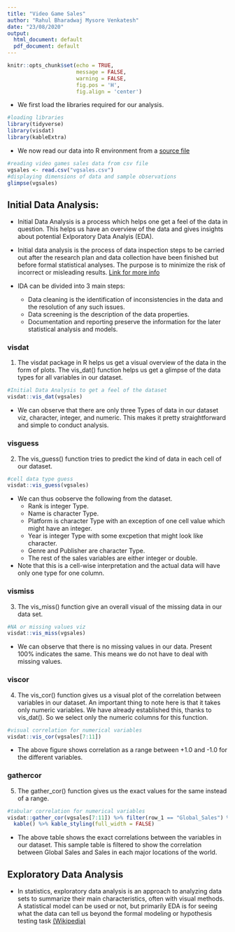 ---
title: "Video Game Sales"
author: "Rahul Bharadwaj Mysore Venkatesh"
date: "23/08/2020"
output:
  html_document: default
  pdf_document: default
---

```{r setup, include=FALSE}
knitr::opts_chunk$set(echo = TRUE,
                      message = FALSE,
                      warning = FALSE,
                      fig.pos = 'H',
                      fig.align = 'center')
```

* We first load the libraries required for our analysis.
```{r Library}
#loading libraries
library(tidyverse)
library(visdat)
library(kableExtra)
```

* We now read our data into R environment from a [source file](https://www.kaggle.com/gregorut/videogamesales)

```{r ReadData}
#reading video games sales data from csv file
vgsales <- read.csv("vgsales.csv")
#displaying dimensions of data and sample observations
glimpse(vgsales)
```

## Initial Data Analysis:

* Initial Data Analysis is a process which helps one get a feel of the data in question. This helps us have an overview of the data and gives insights about potential Exlporatory Data Analyis (EDA).

* Initial data analysis is the process of data inspection steps to be carried out after the research plan and data collection have been finished but before formal statistical analyses. The purpose is to minimize the risk of incorrect or misleading results. [Link for more info](https://www.sciencedirect.com/science/article/pii/S0022522315017948#:~:text=Initial%20data%20analysis%20is%20the,of%20incorrect%20or%20misleading%20results.)

* IDA can be divided into 3 main steps:
  + Data cleaning is the identification of inconsistencies in the data and the resolution of any such issues.
  + Data screening is the description of the data properties.
  + Documentation and reporting preserve the information for the later statistical analysis and models.
  
### visdat

1. The visdat package in R helps us get a visual overview of the data in the form of plots. The vis_dat() function helps us get a glimpse of the data types for all variables in our dataset.

```{r visdat, fig.cap='Visulaization of Data Types of the data', fig.height = 2, fig.width = 4}
#Initial Data Analysis to get a feel of the dataset
visdat::vis_dat(vgsales)
```
* We can observe that there are only three Types of data in our dataset viz, character, integer, and numeric. This makes it pretty straightforward and simple to conduct analysis.

### visguess

2. The vis_guess() function tries to predict the kind of data in each cell of our dataset.

```{r visguess, fig.cap='Data Type for each cell in dataset', fig.height = 3, fig.width = 4}
#cell data type guess
visdat::vis_guess(vgsales)
```
  
* We can thus oobserve the following from the dataset.
  + Rank is integer Type.
  + Name is character Type.
  + Platform is character Type with an exception of one cell value which might have an integer.
  + Year is integer Type with some excpetion that might look like character.
  + Genre and Publisher are character Type.
  + The rest of the sales variables are either integer or double.  
* Note that this is a cell-wise interpretation and the actual data will have only one type for one column.

### vismiss

3. The vis_miss() function give an overall visual of the missing data in our data set.

```{r vismiss, fig.cap='Missing Values Plot', fig.height = 5, fig.width = 5}
#NA or missing values viz
visdat::vis_miss(vgsales)
```
  
* We can observe that there is no missing values in our data. Present 100% indicates the same. This means we do not have to deal with missing values.

### viscor

4. The vis_cor() function gives us a visual plot of the correlation between variables in our dataset. An important thing to note here is that it takes only numeric variables. We have already established this, thanks to vis_dat(). So we select only the numeric columns for this function.

```{r viscor, fig.cap='Correlation Plot for variables', fig.height = 3, fig.width = 5}
#visual correlation for numerical variables
visdat::vis_cor(vgsales[7:11])
```
* The above figure shows correlation as a range between +1.0 and -1.0 for the different variables.

### gathercor

5. The gather_cor() function gives us the exact values for the same instead of a range.
```{r gathercor, fig.cap='Correlation between variables'}
#tabular correlation for numerical variables
visdat::gather_cor(vgsales[7:11]) %>% filter(row_1 == "Global_Sales") %>% head(5) %>%
  kable() %>% kable_styling(full_width = FALSE)
```

* The above table shows the exact correlations between the variables in our dataset. This sample table is filtered to show the correlation between Global Sales and Sales in each major locations of the world.

## Exploratory Data Analysis

* In statistics, exploratory data analysis is an approach to analyzing data sets to summarize their main characteristics, often with visual methods. A statistical model can be used or not, but primarily EDA is for seeing what the data can tell us beyond the formal modeling or hypothesis testing task [(Wikipedia)](https://en.wikipedia.org/wiki/Exploratory_data_analysis)

